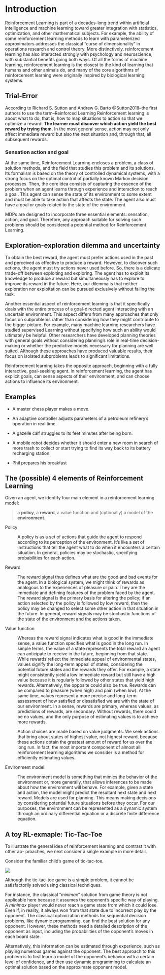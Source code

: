 # Introduction

Reinforcement Learning is part of a decades-long trend within artificial
intelligence and machine learning toward greater integration with statistics,
optimization, and other mathematical subjects. For example, the ability of some
reinforcement learning methods to learn with parameterized approximators
addresses the classical “curse of dimensionality” in operations research and
control theory. More distinctively, reinforcement learning has also interacted
strongly with psychology and neuroscience, with substantial benefits going both
ways. Of all the forms of machine learning, reinforcement learning is the
closest to the kind of learning that humans and other animals do, and many of
the core algorithms of reinforcement learning were originally inspired by
biological learning systems.

## Trial-Error

According to Richard S. Sutton and Andrew G. Barto @Sutton2018--the first
authors to use the term--Reinforced Learning Reinforcement learning is about
what to do, that is, how to map situations to action so that we optimize a
reward. **The learner must discover which action yield the best reward by trying
them.** In the most general sense, action may not only affect immediate reward
but also the next situation and, through that, all subsequent rewards.

### Sensation action and goal

At the same time, Reinforcement Learning encloses a problem, a class of solution
methods, and the field that studies this problem and its solutions. Its
formalism is based on the theory of controlled dynamical systems, with a strong
focus on the optimal control of partially known Markov decision processes. Then,
the core idea consists of capturing the essence of the problem when an agent
learns through experience and interaction to reach a goal. This agent can sense
the state of its environment to some extent and must be able to take action that
affects the state. The agent also must have a goal or goals related to the state
of the environment.

MDPs are designed to incorporate three essential elements: sensation, action,
and goal. Therefore, any approach suitable for solving such problems should be
considered a potential method for Reinforcement Learning.

## Exploration-exploration dilemma and uncertainty

To obtain the best reward, the agent must prefer actions used in the past and
perceived as effective to produce a reward. However, to discover such actions,
the agent must try actions never used before. So, there is a delicate trade-off
between exploiting and exploring. The agent has to exploit its knowledge to
produce a reward but simultaneously has to explore to improve its reward in the
future. Here, our dilemma is that neither exploration nor exploitation can be
pursued exclusively without failing the task.

Another essential aspect of reinforcement learning is that it specifically deals
with the entire process of a goal-directed agent interacting with an uncertain
environment. This aspect differs from many approaches that only focus on
subproblems rather than considering how they might contribute to the bigger
picture. For example, many machine learning researchers have studied supervised
Learning without specifying how such an ability would ultimately be helpful.
Other researchers have developed planning theories with general goals without
considering planning's role in real-time decision-making or whether the
predictive models necessary for planning are well suited. Although these
approaches have produced valuable results, their focus on isolated subproblems
leads to significant limitations.

Reinforcement learning takes the opposite approach, beginning with a fully
interactive, goal-seeking agent. In reinforcement learning, the agent has
explicit goals, can sense aspects of their environment, and can choose actions
to influence its environment.

## Examples

-   A master chess player makes a move.

-   An adaptive controller adjusts parameters of a petroleum refinery’s
    operation in real time.

-   A gazelle calf struggles to its feet minutes after being born.

-   A mobile robot decides whether it should enter a new room in search of more
    trash to collect or start trying to find its way back to its battery
    recharging station.

-   Phil prepares his breakfast

## The (possible) 4 elements of Reinforcement Learning

Given an agent, we identify four main element in a reinforcement learning model:

> a **policy**, a **reward**, a value function and (optionally) a model of the
> **environment**.

Policy

:   A policy is as a set of actions that guide the agent to respond according to
    its perception of the environment. It's like a set of instructions that tell
    the agent what to do when it encounters a certain situation. In general,
    policies may be stochastic, specifying probabilities for each action.

Reward

:   The reward signal thus defines what are the good and bad events for the
    agent. In a biological system, we might think of rewards as analogous to the
    experiences of pleasure or pain. They are the immediate and defining
    features of the problem faced by the agent. The reward signal is the primary
    basis for altering the policy; if an action selected by the policy is
    followed by low reward, then the policy may be changed to select some other
    action in that situation in the future. In general, reward signals may be
    stochastic functions of the state of the environment and the actions taken.

Value function

:   Whereas the reward signal indicates what is good in the immediate sense, a
    value function specifies what is good in the long run. In simple terms, the
    value of a state represents the total reward an agent can anticipate to
    receive in the future, beginning from that state. While rewards reflect the
    immediate appeal of environmental states, values signify the long-term
    appeal of states, considering the potential future states and the rewards
    they offer. For example, a state might consistently yield a low immediate
    reward but still have a high value because it is regularly followed by other
    states that yield high rewards. Alternatively, the opposite could also be
    true. Rewards can be compared to pleasure (when high) and pain (when low).
    At the same time, values represent a more precise and long-term assessment
    of how satisfied or dissatisfied we are with the state of our environment.
    In a sense, rewards are primary, whereas values, as predictions of rewards,
    are secondary. Without rewards, there could be no values, and the only
    purpose of estimating values is to achieve more rewards.

    Action choices are made based on value judgments. We seek actions that bring
    about states of highest value, not highest reward, because these actions
    obtain the greatest amount of reward for us over the long run. In fact, the
    most important component of almost all reinforcement learning algorithms we
    consider is a method for efficiently estimating values.

Environment model

:   The environment model is something that mimics the behavior of the
    environment or, more generally, that allows inferences to be made about how
    the environment will behave. For example, given a state and action, the
    model might predict the resultant next state and next reward. Models are
    used for planning. This means making decisions by considering potential
    future situations before they occur. For our purposes, the environment can
    be represented as a dynamic system through an ordinary differential equation
    or a discrete finite difference equation.

## A toy RL-exmaple: Tic-Tac-Toe

To illustrate the general idea of reinforcement learning and contrast it with
other ap- proaches, we next consider a single example in more detail.

Consider the familiar child’s game of tic-tac-toe.

![](../assets/tic_tac_toe.jpeg)

Although the tic-tac-toe game is a simple problem, it cannot be satisfactorily
solved using classical techniques.

For instance, the classical "*minimax*" solution from game theory is not
applicable here because it assumes the opponent's specific way of playing. A
*minimax* player would never reach a game state from which it could lose. Even
if, in reality, it always won from that state due to incorrect play by the
opponent. The classical optimization methods for sequential decision problems,
like dynamic programming, can find the best solution for any opponent. However,
these methods need a detailed description of the opponent as input, including
the probabilities of the opponent's moves in each board state.

Alternatively, this information can be estimated through experience, such as
playing numerous games against the opponent. The best approach to this problem
is to first learn a model of the opponent's behavior with a certain level of
confidence, and then use dynamic programming to calculate an optimal solution
based on the approximate opponent model.

